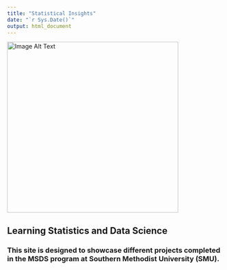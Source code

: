 ```yaml
---
title: "Statistical Insights"
date: "`r Sys.Date()`"
output: html_document
---
```

<img src="https://raw.githubusercontent.com/Weiprecht/Weiprecht.github.io/main/statistical.front.jpg" alt="Image Alt Text" width="400">

## Learning Statistics and Data Science
### This site is designed to showcase different projects completed in the MSDS program at Southern Methodist University (SMU).

